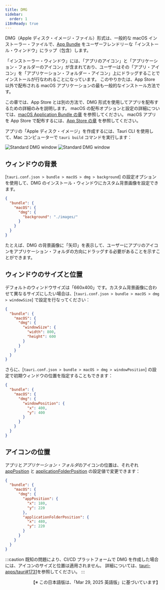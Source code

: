 ```yaml
---
title: DMG
sidebar:
  order: 1
i18nReady: true
---
```



DMG（Apple ディスク・イメージ・ファイル）形式は、一般的な macOS インストーラー・ファイルで、[App Bundle][macOS Application Bundle の章] をユーザーフレンドリーな「インストール・ウィンドウ」にラップ（包含）します。

「インストーラー・ウィンドウ」には、「アプリのアイコン」と「アプリケーション・フォルダーのアイコン」が含まれており、ユーザーはその「アプリ・アイコン」を「アプリケーション・フォルダー・アイコン」上にドラッグすることでインストールが行なわれることになっています。
このやりかたは、App Store 以外で配布される macOS アプリケーションの最も一般的なインストール方法です。

この章では、App Store とは別の方法で、DMG 形式を使用してアプリを配布するための詳細のみを説明します。
macOS の配布オプションと設定の詳細については、[macOS Application Bundle の章] を参照してください。
macOS アプリを App Store で配布するには、[App Store の章] を参照してください。

アプリの「Apple ディスク・イメージ」を作成するには、Tauri CLI を使用して、Mac コンピューターで `tauri build` コマンドを実行します：

<CommandTabs
  npm="npm run tauri build -- --bundles dmg"
  yarn="yarn tauri build --bundles dmg"
  pnpm="pnpm tauri build --bundles dmg"
  deno="deno task tauri build --bundles dmg"
  bun="bun tauri build --bundles dmg"
  cargo="cargo tauri build --bundles dmg"
/>

<Image
  class="dark:sl-hidden"
  src={StandardDmgLight}
  alt="Standard DMG window"
/>
<Image
  class="light:sl-hidden"
  src={StandardDmgDark}
  alt="Standard DMG window"
/>

## ウィンドウの背景

[`tauri.conf.json > bundle > macOS > dmg > background`] の設定オプションを使用して、DMG のインストール・ウィンドウにカスタム背景画像を設定できます。

```json title="tauri.conf.json" ins={4-6}
{
  "bundle": {
    "macOS": {
      "dmg": {
        "background": "./images/"
      }
    }
  }
}
```

たとえば、DMG の背景画像に「矢印」を表示して、ユーザーにアプリのアイコンをアプリケーション・フォルダの方向にドラッグする必要があることを示すことができます。

## ウィンドウのサイズと位置

デフォルトのウィンドウサイズは「660x400」です。カスタム背景画像に合わせて異なるサイズにしたい場合は、[`tauri.conf.json > bundle > macOS > dmg > windowSize`] で設定を行なってください：

```json title="tauri.conf.json" ins={5-8}
{
  "bundle": {
    "macOS": {
      "dmg": {
        "windowSize": {
          "width": 800,
          "height": 600
        }
      }
    }
  }
}
```

さらに、[`tauri.conf.json > bundle > macOS > dmg > windowPosition`] の設定で初期ウィンドウの位置を指定することもできます：

```json title="tauri.conf.json" ins={5-8}
{
  "bundle": {
    "macOS": {
      "dmg": {
        "windowPosition": {
          "x": 400,
          "y": 400
        }
      }
    }
  }
}
```

## アイコンの位置

アプリと*アプリケーション・フォルダ*のアイコンの位置は、それぞれ [appPosition] と [applicationFolderPosition] の設定値で変更できます：

```json title="tauri.conf.json" ins={5-12}
{
  "bundle": {
    "macOS": {
      "dmg": {
        "appPosition": {
          "x": 180,
          "y": 220
        },
        "applicationFolderPosition": {
          "x": 480,
          "y": 220
        }
      }
    }
  }
}
```

:::caution
既知の問題により、CI/CD プラットフォームで DMG を作成した場合には、アイコンのサイズと位置は適用されません。
詳細については、[tauri-apps/tauri#1731]を参照してください。
:::

[macOS Application Bundle の章]: /ja/distribute/macos-application-bundle/
[App Store の章]: /ja/distribute/app-store/
[appPosition]: /reference/config/#appposition
[applicationFolderPosition]: /reference/config/#applicationfolderposition
[tauri-apps/tauri#1731]: https://github.com/tauri-apps/tauri/issues/1731

<div style="text-align: right">
  【※ この日本語版は、「Mar 29, 2025 英語版」に基づいています】
</div>
